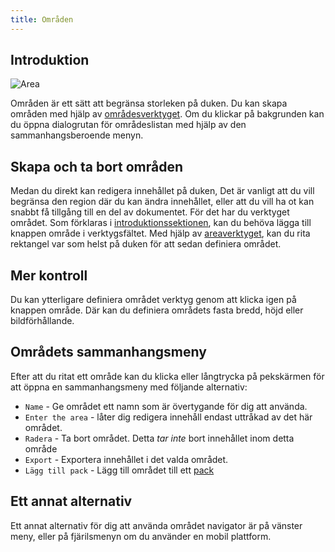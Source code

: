 ```yaml
---
title: Områden
---
```



## Introduktion

![Area](area.png)

Områden är ett sätt att begränsa storleken på duken. Du kan skapa områden med hjälp av [områdesverktyget](../tools/area). Om du klickar på bakgrunden kan du öppna dialogrutan för områdeslistan med hjälp av den sammanhangsberoende menyn.

## Skapa och ta bort områden

Medan du direkt kan redigera innehållet på duken, Det är vanligt att du vill begränsa den region där du kan ändra innehållet, eller att du vill ha ot kan snabbt få tillgång till en del av dokumentet. För det har du verktyget <Monitor className="inline-icon"/> området. Som förklaras i [introduktionssektionen](../), kan du behöva lägga till knappen <Monitor className="inline-icon"/> område i verktygsfältet. Med hjälp av [areaverktyget](../tools/area), kan du rita rektangel var som helst på duken för att sedan definiera området.

## Mer kontroll

Du kan ytterligare definiera området verktyg genom att klicka igen på knappen <Monitor className="inline-icon"/> område. Där kan du definiera områdets fasta bredd, höjd eller bildförhållande.

## Områdets sammanhangsmeny

 Efter att du ritat ett område kan du klicka eller långtrycka på pekskärmen för att öppna en sammanhangsmeny med följande alternativ:

- `Name` - Ge området ett namn som är övertygande för dig att använda.
- `Enter the area` - låter dig redigera innehåll endast uttråkad av det här området.
- `Radera` - Ta bort området. Detta _tar inte_ bort innehållet inom detta område
- `Export` - Exportera innehållet i det valda området.
- `Lägg till pack` - Lägg till området till ett [pack](../pack)

## Ett annat alternativ

Ett annat alternativ för dig att använda området navigator är på vänster meny, eller på fjärilsmenyn om du använder en mobil plattform.
